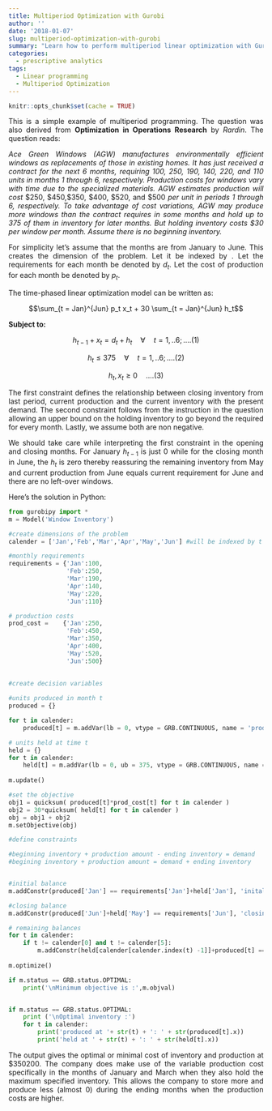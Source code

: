 ```yaml
---
title: Multiperiod Optimization with Gurobi
author: ''
date: '2018-01-07'
slug: multiperiod-optimization-with-gurobi
summary: "Learn how to perform multiperiod linear optimization with Gurobi-python"
categories:
  - prescriptive analytics
tags:
  - Linear programming
  - Multiperiod Optimization
---
```


<style>
body {
text-align: justify}
</style>

```r
knitr::opts_chunk$set(cache = TRUE)
```

This is a simple example of multiperiod programming. The question was also derived from **Optimization in Operations Research** by *Rardin*. The question reads:

*Ace Green Windows (AGW) manufactures environmentally efficient windows as replacements of those in existing homes. It has just received a contract for the next 6 months, requiring 100, 250, 190, 140, 220, and 110 units in months 1 through 6, respectively. Production costs for windows vary with time due to the specialized materials. AGW estimates production will cost* $\text{\$250, \$450,\$350, \$400, \$520, and \$500}$ *per unit in periods 1 through 6, respectively. To take advantage of cost variations, AGW may produce more windows than the contract requires in some months and hold up to 375 of them in inventory for later months. But holding inventory costs $30 per window per month. Assume there is no beginning inventory.*

For simplicity let's assume that the months are from January to June. This creates the dimension of the problem. Let it be indexed by \textit{t}. Let the requirements for each month be denoted by $d_t$. Let the cost of production for each month be denoted by $p_t$.

The time-phased linear optimization model can be written as:

$$\sum_{t = Jan}^{Jun} p_t x_t + 30 \sum_{t = Jan}^{Jun} h_t$$ 

**Subject to:**

$$ h_{t-1} + x_t = d_t + h_t \quad \forall \quad t = 1,..6;  ....(1) $$

$$ h_t \leq 375 \quad \forall \quad t = 1,..6; ....(2)$$

$$ h_t, x_t \geq 0 \quad ....(3)$$

The first constraint defines the relationship between closing inventory from last period, current production and the current inventory with the present demand. The second constraint follows from the instruction in the question allowing an upper bound on the holding inventory to go beyond the required for every month. Lastly, we assume both are non negative.

We should take care while interpreting the first constraint in the opening and closing months. For January $h_{t-1}$ is just 0 while for the closing month in June, the $h_t$ is zero thereby reassuring the remaining inventory from May and current production from June equals current requirement for June and there are no left-over windows.

Here's the solution in Python:

```python
from gurobipy import *
m = Model('Window Inventory')

#create dimensions of the problem
calender = ['Jan','Feb','Mar','Apr','May','Jun'] #will be indexed by t

#monthly requirements
requirements = {'Jan':100,
                'Feb':250,
                'Mar':190,
                'Apr':140,
                'May':220,
                'Jun':110}

# production costs
prod_cost =    {'Jan':250,
                'Feb':450,
                'Mar':350,
                'Apr':400,
                'May':520,
                'Jun':500}
                
                
#create decision variables

#units produced in month t
produced = {}

for t in calender:
    produced[t] = m.addVar(lb = 0, vtype = GRB.CONTINUOUS, name = 'produced_%s'%(t))

# units held at time t
held = {}
for t in calender:
    held[t] = m.addVar(lb = 0, ub = 375, vtype = GRB.CONTINUOUS, name = 'held_%s'%(t))
    
m.update()

#set the objective
obj1 = quicksum( produced[t]*prod_cost[t] for t in calender )
obj2 = 30*quicksum( held[t] for t in calender )
obj = obj1 + obj2
m.setObjective(obj)

#define constraints

#beginning inventory + production amount - ending inventory = demand
#begining inventory + production amount = demand + ending inventory


#initial balance
m.addConstr(produced['Jan'] == requirements['Jan']+held['Jan'], 'inital')

#closing balance
m.addConstr(produced['Jun']+held['May'] == requirements['Jun'], 'closing')

# remaining balances
for t in calender:
    if t != calender[0] and t != calender[5]:
        m.addConstr(held[calender[calender.index(t) -1]]+produced[t] == requirements[t]+held[t], 'remaining')
        
m.optimize()

if m.status == GRB.status.OPTIMAL:
    print('\nMinimum objective is :',m.objval)


if m.status == GRB.status.OPTIMAL:
    print ('\nOptimal inventory :')
    for t in calender:
        print('produced at '+ str(t) + ': ' + str(produced[t].x))
        print('held at ' + str(t) + ': ' + str(held[t].x))
```


The output gives the optimal or minimal cost of inventory and production at $\$ 350200$. The company does make use of the variable production cost specifically in the months of January and March when they also hold the maximum specified inventory. This allows the company to store more and produce less (almost 0) during the ending months when the production costs are higher.
